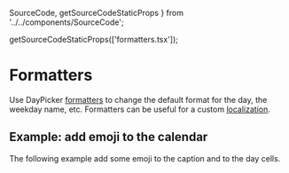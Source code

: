   SourceCode,
  getSourceCodeStaticProps
} from '../../components/SourceCode';



  getSourceCodeStaticProps(['formatters.tsx']);

# Formatters

Use DayPicker [formatters](/api/interfaces/daypickerdefaultprops#formatters) to
change the default format for the day, the weekday name, etc. Formatters can be
useful for a custom [localization](/basics/localization).

## Example: add emoji to the calendar

The following example add some emoji to the caption and to the day cells.

<SourceCode source="formatters.tsx" />

<RenderingBox>
  <Formatters />
</RenderingBox>
